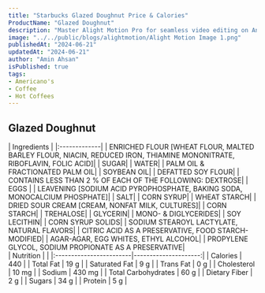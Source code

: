 ```yaml
---
title: "Starbucks Glazed Doughnut Price & Calories"
ProductName: "Glazed Doughnut" 
description: "Master Alight Motion Pro for seamless video editing on Android, iOS, and Tablets with our ultimate guide, unlocking advanced features and elevating your skills in 2024!"
image: "../../public/blogs/alightmotion/Alight Motion Image 1.png"
publishedAt: "2024-06-21"
updatedAt: "2024-06-21"
author: "Amin Ahsan"
isPublished: true
tags:
- Americano's
- Coffee
- Hot Coffees   
---
```


 
## Glazed Doughnut 
  
<div className="tables-container">
  <div className="table-wrapper">
    | Ingredients  |  
    |:-------------|
    | ENRICHED FLOUR [WHEAT FLOUR, MALTED BARLEY FLOUR, NIACIN, REDUCED IRON, THIAMINE MONONITRATE, RIBOFLAVIN, FOLIC ACID]|
    | SUGAR|
    | WATER|
    | PALM OIL & FRACTIONATED PALM OIL|
    | SOYBEAN OIL|
    | DEFATTED SOY FLOUR|
    | CONTAINS LESS THAN 2 % OF EACH OF THE FOLLOWING: DEXTROSE|
    | EGGS |
    | LEAVENING [SODIUM ACID PYROPHOSPHATE, BAKING SODA, MONOCALCIUM PHOSPHATE]|
    | SALT|
    | CORN SYRUP|
    | WHEAT STARCH|
    | DRIED SOUR CREAM [CREAM, NONFAT MILK, CULTURES]|
    | CORN STARCH|
    | TREHALOSE|
    | GLYCERIN|
    | MONO- & DIGLYCERIDES|
    | SOY LECITHIN|
    | CORN SYRUP SOLIDS|
    | SODIUM STEAROYL LACTYLATE, NATURAL FLAVORS|
    | CITRIC ACID AS A PRESERVATIVE, FOOD STARCH-MODIFIED|
    | AGAR-AGAR, EGG WHITES, ETHYL ALCOHOL|
    | PROPYLENE GLYCOL, SODIUM PROPIONATE AS A PRESERVATIVE|
  </div>
  <div className="table-wrapper">
    | Nutrition               |                      |  
    |:------------------------|---------------------:|
    | Calories                | 440                 |
    | Total Fat               | 19 g                |
    | Saturated Fat           | 9 g                 |
    | Trans Fat               | 0 g                 |
    | Cholesterol             | 10 mg               |
    | Sodium                  | 430 mg              |
    | Total Carbohydrates     | 60 g                |
    | Dietary Fiber           | 2 g                 |
    | Sugars                  | 34 g                |
    | Protein                 | 5 g                 |
  </div>
</div>
<style jsx>{`
  .tables-container {
    display: flex;
    flex-direction: row;
    gap: 30px;
  }
  .table-wrapper {
    width: 500px; /* Adjust as needed */
  }
  @media (max-width: 768px) {
    .tables-container {
      flex-direction: column;
      gap: 0px; /* Adjust as needed */
    }
    .table-wrapper {
      width: 100%; /* Adjust as needed */
    }
  }
`}</style>

